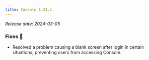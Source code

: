 ```yaml
---
title: Console 1.21.1
---
```


*Release date: 2024-03-05*

### Fixes 🔨
- Resolved a problem causing a blank screen after login in certain situations, preventing users from accessing Console.
